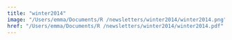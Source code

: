 ```yaml
---
title: "winter2014"
image: "/Users/emma/Documents/R /newsletters/winter2014/winter2014.png"
href: "/Users/emma/Documents/R /newsletters/winter2014/winter2014.pdf"
---
```

